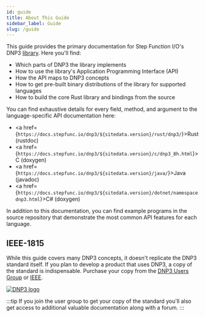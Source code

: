 ```yaml
---
id: guide
title: About This Guide
sidebar_label: Guide
slug: /guide
---
```



This guide provides the primary documentation for Step Function I/O's DNP3 [library](https://github.com/stepfunc/dnp3). Here you'll find:

* Which parts of DNP3 the library implements
* How to use the library's Application Programming Interface (API)
* How the API maps to DNP3 concepts
* How to get pre-built binary distributions of the library for supported languages
* How to build the core Rust library and bindings from the source

You can find exhaustive details for every field, method, and argument to the language-specific API documentation here:

* <a href={`https://docs.stepfunc.io/dnp3/${sitedata.version}/rust/dnp3/`}>Rust (rustdoc)</a>
* <a href={`https://docs.stepfunc.io/dnp3/${sitedata.version}/c/dnp3_8h.html`}>C (doxygen)</a>
* <a href={`https://docs.stepfunc.io/dnp3/${sitedata.version}/java/`}>Java (javadoc)</a>
* <a href={`https://docs.stepfunc.io/dnp3/${sitedata.version}/dotnet/namespacednp3.html`}>C# (doxygen)</a>

In addition to this documentation, you can find example programs in the source repository that demonstrate the most common API features for each language.

## IEEE-1815

While this guide covers many DNP3 concepts, it doesn't replicate the DNP3 standard itself. If you plan to develop a product that uses DNP3, a copy of the
standard is indispensable. Purchase your copy from the [DNP3 Users Group](https://dnp.org) or [IEEE](https://standards.ieee.org/standard/1815-2012.html).

<div style={{textAlign: 'center'}}>
    <a href="https://dnp.org"><img alt="DNP3 logo" src={useBaseUrl('img/dnp_logo.jpg')} /></a>
</div>

:::tip
If you join the user group to get your copy of the standard you'll also get access to additional valuable documentation along with a forum.
:::











